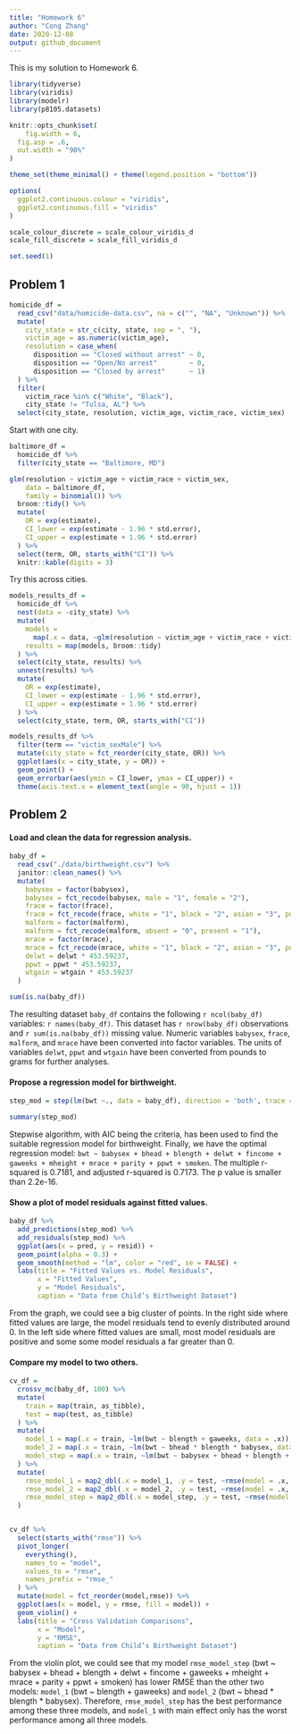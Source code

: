 ```yaml
---
title: "Homework 6"
author: "Cong Zhang"
date: 2020-12-08
output: github_document
---
```


This is my solution to Homework 6.

```r
library(tidyverse)
library(viridis)
library(modelr)
library(p8105.datasets)

knitr::opts_chunk$set(
	fig.width = 6, 
  fig.asp = .6,
  out.width = "90%"
)

theme_set(theme_minimal() + theme(legend.position = "bottom"))

options(
  ggplot2.continuous.colour = "viridis",
  ggplot2.continuous.fill = "viridis"
)

scale_colour_discrete = scale_colour_viridis_d
scale_fill_discrete = scale_fill_viridis_d

set.seed(1)
```


## Problem 1

```r
homicide_df = 
  read_csv("data/homicide-data.csv", na = c("", "NA", "Unknown")) %>% 
  mutate(
    city_state = str_c(city, state, sep = ", "),
    victim_age = as.numeric(victim_age),
    resolution = case_when(
      disposition == "Closed without arrest" ~ 0,
      disposition == "Open/No arrest"        ~ 0,
      disposition == "Closed by arrest"      ~ 1)
  ) %>% 
  filter(
    victim_race %in% c("White", "Black"),
    city_state != "Tulsa, AL") %>% 
  select(city_state, resolution, victim_age, victim_race, victim_sex)
```


Start with one city.

```r
baltimore_df =
  homicide_df %>% 
  filter(city_state == "Baltimore, MD")

glm(resolution ~ victim_age + victim_race + victim_sex, 
    data = baltimore_df,
    family = binomial()) %>% 
  broom::tidy() %>% 
  mutate(
    OR = exp(estimate),
    CI_lower = exp(estimate - 1.96 * std.error),
    CI_upper = exp(estimate + 1.96 * std.error)
  ) %>% 
  select(term, OR, starts_with("CI")) %>% 
  knitr::kable(digits = 3)
```


Try this across cities.

```r
models_results_df = 
  homicide_df %>% 
  nest(data = -city_state) %>% 
  mutate(
    models = 
      map(.x = data, ~glm(resolution ~ victim_age + victim_race + victim_sex, data = .x, family = binomial())),
    results = map(models, broom::tidy)
  ) %>% 
  select(city_state, results) %>% 
  unnest(results) %>% 
  mutate(
    OR = exp(estimate),
    CI_lower = exp(estimate - 1.96 * std.error),
    CI_upper = exp(estimate + 1.96 * std.error)
  ) %>% 
  select(city_state, term, OR, starts_with("CI")) 
```

```r
models_results_df %>% 
  filter(term == "victim_sexMale") %>% 
  mutate(city_state = fct_reorder(city_state, OR)) %>% 
  ggplot(aes(x = city_state, y = OR)) + 
  geom_point() + 
  geom_errorbar(aes(ymin = CI_lower, ymax = CI_upper)) + 
  theme(axis.text.x = element_text(angle = 90, hjust = 1))
```


## Problem 2

#### Load and clean the data for regression analysis.

```r
baby_df = 
  read_csv("./data/birthweight.csv") %>% 
  janitor::clean_names() %>% 
  mutate(
    babysex = factor(babysex),
    babysex = fct_recode(babysex, male = "1", female = "2"),
    frace = factor(frace),
    frace = fct_recode(frace, white = "1", black = "2", asian = "3", puerto_rican = "4", other = "8"),
    malform = factor(malform),
    malform = fct_recode(malform, absent = "0", present = "1"),
    mrace = factor(mrace),
    mrace = fct_recode(mrace, white = "1", black = "2", asian = "3", puerto_rican = "4"),
    delwt = delwt * 453.59237,
    ppwt = ppwt * 453.59237,
    wtgain = wtgain * 453.59237
  )

sum(is.na(baby_df))
```

The resulting dataset `baby_df` contains the following `r ncol(baby_df)` variables: `r names(baby_df)`.  This dataset has `r nrow(baby_df)` observations and `r sum(is.na(baby_df))` missing value. Numeric variables `babysex`, `frace`, `malform`, and `mrace` have been converted into factor variables. The units of variables `delwt`, `ppwt` and `wtgain` have been converted from pounds to grams for further analyses.


#### Propose a regression model for birthweight.

```r
step_mod = step(lm(bwt ~., data = baby_df), direction = 'both', trace = FALSE)

summary(step_mod)
```

Stepwise algorithm, with AIC being the criteria, has been used to find the suitable regression model for birthweight. Finally, we have the optimal regression model: `bwt ~ babysex + bhead + blength + delwt + fincome + gaweeks + mheight + mrace + parity + ppwt + smoken`. The multiple r-squared is 0.7181, and adjusted r-squared is 0.7173. The p value is smaller than 2.2e-16.


#### Show a plot of model residuals against fitted values.

```r
baby_df %>% 
  add_predictions(step_mod) %>% 
  add_residuals(step_mod) %>% 
  ggplot(aes(x = pred, y = resid)) + 
  geom_point(alpha = 0.3) +
  geom_smooth(method = "lm", color = "red", se = FALSE) +
  labs(title = "Fitted Values vs. Model Residuals",
       x = "Fitted Values", 
       y = "Model Residuals",
       caption = "Data from Child’s Birthweight Dataset")
```

From the graph, we could see a big cluster of points. In the right side where fitted values are large, the model residuals tend to evenly distributed around 0. In the left side where fitted values are small, most model residuals are positive and some some model residuals a far greater than 0.


#### Compare my model to two others.

```r
cv_df = 
  crossv_mc(baby_df, 100) %>% 
  mutate(
    train = map(train, as_tibble),
    test = map(test, as_tibble)
  ) %>% 
  mutate(
    model_1 = map(.x = train, ~lm(bwt ~ blength + gaweeks, data = .x)),
    model_2 = map(.x = train, ~lm(bwt ~ bhead * blength * babysex, data = .x)),
    model_step = map(.x = train, ~lm(bwt ~ babysex + bhead + blength + delwt + fincome + gaweeks + mheight + mrace + parity + ppwt + smoken, data = .x))
  ) %>% 
  mutate(
    rmse_model_1 = map2_dbl(.x = model_1, .y = test, ~rmse(model = .x, data = .y)),
    rmse_model_2 = map2_dbl(.x = model_2, .y = test, ~rmse(model = .x, data = .y)),
    rmse_model_step = map2_dbl(.x = model_step, .y = test, ~rmse(model = .x, data = .y))
  )


cv_df %>% 
  select(starts_with("rmse")) %>% 
  pivot_longer(
    everything(),
    names_to = "model",
    values_to = "rmse",
    names_prefix = "rmse_"
  ) %>% 
  mutate(model = fct_reorder(model,rmse)) %>%   
  ggplot(aes(x = model, y = rmse, fill = model)) +
  geom_violin() +
  labs(title = "Cross Validation Comparisons",
       x = "Model",
       y = "RMSE",
       caption = "Data from Child’s Birthweight Dataset")
```

From the violin plot, we could see that my model `rmse_model_step` (bwt ~ babysex + bhead + blength + delwt + fincome + gaweeks + mheight + mrace + parity + ppwt + smoken) has lower RMSE than the other two models: `model_1` (bwt ~ blength + gaweeks) and `model_2` (bwt ~ bhead * blength * babysex). Therefore, `rmse_model_step` has the best performance among these three models, and `model_1` with main effect only has the worst performance among all three models.

